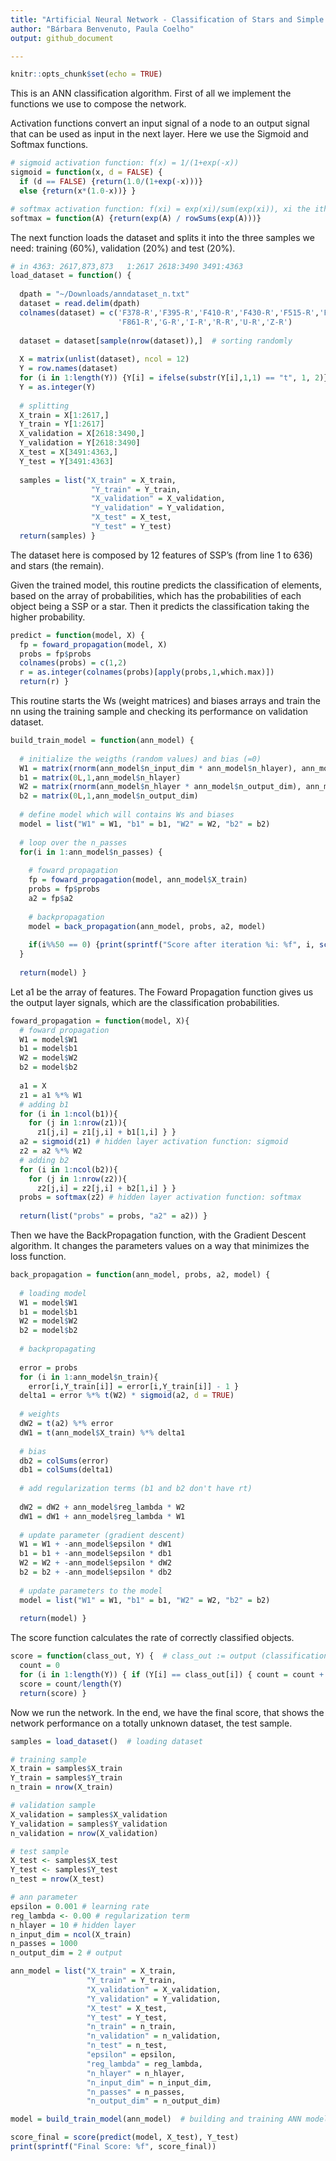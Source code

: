 ```yaml
---
title: "Artificial Neural Network - Classification of Stars and Simple Stellar Populations"
author: "Bárbara Benvenuto, Paula Coelho"
output: github_document

---
```


```r
knitr::opts_chunk$set(echo = TRUE)
```

This is an ANN classification algorithm. First of all we implement the functions we use to compose the network.

Activation functions convert an input signal of a node to an output signal that can be used as input in the next layer. Here we use the Sigmoid and Softmax functions.

```r
# sigmoid activation function: f(x) = 1/(1+exp(-x))
sigmoid = function(x, d = FALSE) {
  if (d == FALSE) {return(1.0/(1+exp(-x)))}
  else {return(x*(1.0-x))} }

# softmax activation function: f(xi) = exp(xi)/sum(exp(xi)), xi the ith component of the vector x
softmax = function(A) {return(exp(A) / rowSums(exp(A)))}
```

The next function loads the dataset and splits it into the three samples we need: training (60\%), validation (20\%) and test (20\%).

```r
# in 4363: 2617,873,873   1:2617 2618:3490 3491:4363
load_dataset = function() {
  
  dpath = "~/Downloads/anndataset_n.txt"
  dataset = read.delim(dpath)
  colnames(dataset) = c('F378-R','F395-R','F410-R','F430-R','F515-R','F660-R',
                        'F861-R','G-R','I-R','R-R','U-R','Z-R')
  
  dataset = dataset[sample(nrow(dataset)),]  # sorting randomly
  
  X = matrix(unlist(dataset), ncol = 12)
  Y = row.names(dataset)
  for (i in 1:length(Y)) {Y[i] = ifelse(substr(Y[i],1,1) == "t", 1, 2)}  # 1 star, 2 ssp
  Y = as.integer(Y)
  
  # splitting
  X_train = X[1:2617,]
  Y_train = Y[1:2617]
  X_validation = X[2618:3490,]
  Y_validation = Y[2618:3490]
  X_test = X[3491:4363,]
  Y_test = Y[3491:4363]
  
  samples = list("X_train" = X_train, 
                  "Y_train" = Y_train, 
                  "X_validation" = X_validation, 
                  "Y_validation" = Y_validation, 
                  "X_test" = X_test, 
                  "Y_test" = Y_test)
  return(samples) }
```

The dataset here is composed by 12 features of SSP's (from line 1 to 636) and stars (the remain). 

Given the trained model, this routine predicts the classification of elements, based on the array of probabilities, which has the probabilities of each object being a SSP or a star. Then it predicts the classification taking the higher probability.

```r
predict = function(model, X) {
  fp = foward_propagation(model, X)
  probs = fp$probs
  colnames(probs) = c(1,2)
  r = as.integer(colnames(probs)[apply(probs,1,which.max)])
  return(r) }
```

This routine starts the Ws (weight matrices) and biases arrays and train the nn using the training sample and checking its performance on validation dataset.

```r
build_train_model = function(ann_model) {
  
  # initialize the weigths (random values) and bias (=0)
  W1 = matrix(rnorm(ann_model$n_input_dim * ann_model$n_hlayer), ann_model$n_input_dim, ann_model$n_hlayer) / sqrt(ann_model$n_input_dim) 
  b1 = matrix(0L,1,ann_model$n_hlayer)
  W2 = matrix(rnorm(ann_model$n_hlayer * ann_model$n_output_dim), ann_model$n_hlayer, ann_model$n_output_dim) / sqrt(ann_model$n_hlayer) 
  b2 = matrix(0L,1,ann_model$n_output_dim)
  
  # define model which will contains Ws and biases
  model = list("W1" = W1, "b1" = b1, "W2" = W2, "b2" = b2)
  
  # loop over the n_passes
  for(i in 1:ann_model$n_passes) {
    
    # foward propagation
    fp = foward_propagation(model, ann_model$X_train)
    probs = fp$probs
    a2 = fp$a2
    
    # backpropagation
    model = back_propagation(ann_model, probs, a2, model)
    
    if(i%%50 == 0) {print(sprintf("Score after iteration %i: %f", i, score(predict(model, ann_model$X_validation), ann_model$Y_validation)))}
  }
  
  return(model) }
```

Let a1 be the array of features. The Foward Propagation function gives us the output layer signals, which are the classification probabilities.

```r
foward_propagation = function(model, X){
  # foward propagation
  W1 = model$W1
  b1 = model$b1
  W2 = model$W2
  b2 = model$b2
  
  a1 = X
  z1 = a1 %*% W1
  # adding b1
  for (i in 1:ncol(b1)){
    for (j in 1:nrow(z1)){
      z1[j,i] = z1[j,i] + b1[1,i] } }
  a2 = sigmoid(z1) # hidden layer activation function: sigmoid
  z2 = a2 %*% W2
  # adding b2
  for (i in 1:ncol(b2)){
    for (j in 1:nrow(z2)){
      z2[j,i] = z2[j,i] + b2[1,i] } }
  probs = softmax(z2) # hidden layer activation function: softmax
  
  return(list("probs" = probs, "a2" = a2)) }
```

Then we have the BackPropagation function, with the Gradient Descent algorithm. It changes the parameters values on a way that minimizes the loss function.

```r
back_propagation = function(ann_model, probs, a2, model) {
  
  # loading model
  W1 = model$W1
  b1 = model$b1
  W2 = model$W2
  b2 = model$b2
  
  # backpropagating
  
  error = probs
  for (i in 1:ann_model$n_train){
    error[i,Y_train[i]] = error[i,Y_train[i]] - 1 }
  delta1 = error %*% t(W2) * sigmoid(a2, d = TRUE)
  
  # weights
  dW2 = t(a2) %*% error
  dW1 = t(ann_model$X_train) %*% delta1
  
  # bias
  db2 = colSums(error)
  db1 = colSums(delta1)
  
  # add regularization terms (b1 and b2 don't have rt)
  
  dW2 = dW2 + ann_model$reg_lambda * W2 
  dW1 = dW1 + ann_model$reg_lambda * W1
  
  # update parameter (gradient descent)
  W1 = W1 + -ann_model$epsilon * dW1 
  b1 = b1 + -ann_model$epsilon * db1 
  W2 = W2 + -ann_model$epsilon * dW2 
  b2 = b2 + -ann_model$epsilon * db2 
  
  # update parameters to the model
  model = list("W1" = W1, "b1" = b1, "W2" = W2, "b2" = b2)
  
  return(model) }
```

The score function calculates the rate of correctly classified objects.

```r
score = function(class_out, Y) {  # class_out := output (classification)
  count = 0
  for (i in 1:length(Y)) { if (Y[i] == class_out[i]) { count = count + 1} }
  score = count/length(Y)
  return(score) }
```

Now we run the network. In the end, we have the final score, that shows the network performance on a totally unknown dataset, the test sample.

```r
samples = load_dataset()  # loading dataset

# training sample
X_train = samples$X_train
Y_train = samples$Y_train
n_train = nrow(X_train)

# validation sample
X_validation = samples$X_validation
Y_validation = samples$Y_validation
n_validation = nrow(X_validation)

# test sample
X_test <- samples$X_test 
Y_test <- samples$Y_test
n_test = nrow(X_test)

# ann parameter
epsilon = 0.001 # learning rate
reg_lambda <- 0.00 # regularization term
n_hlayer = 10 # hidden layer
n_input_dim = ncol(X_train)
n_passes = 1000
n_output_dim = 2 # output

ann_model = list("X_train" = X_train, 
                 "Y_train" = Y_train, 
                 "X_validation" = X_validation, 
                 "Y_validation" = Y_validation, 
                 "X_test" = X_test, 
                 "Y_test" = Y_test,
                 "n_train" = n_train,
                 "n_validation" = n_validation,
                 "n_test" = n_test,
                 "epsilon" = epsilon,
                 "reg_lambda" = reg_lambda,
                 "n_hlayer" = n_hlayer,
                 "n_input_dim" = n_input_dim,
                 "n_passes" = n_passes,
                 "n_output_dim" = n_output_dim)

model = build_train_model(ann_model)  # building and training ANN model

score_final = score(predict(model, X_test), Y_test)   
print(sprintf("Final Score: %f", score_final))
```

